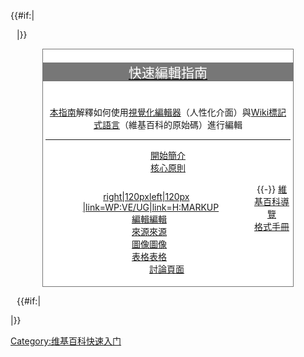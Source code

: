 <!-- Main border -->
{{#if:{{{float|}}}|<div style = "float:{{{float|right}}}; margin:10px;">|}}
<div style = "max-width: 400px; overflow: hidden; background:#FFF; border: 1px solid #777; padding-bottom: 4px; margin: auto; text-align: center; align-items: center; justify-content: center;">
<!-- Title -->
<div style = "font-size:150%; background:#777;">
[[Help:簡介|<span style="color:#FFF;">快速編輯指南</span>]]</div>

<div style = "padding:4px;">
[[Help:簡介|本指南]]解釋如何使用[[WP:VisualEditor|視覺化編輯器]]（人性化介面）與[[Help:MARKUP|Wiki標記式語言]]（維基百科的原始碼）進行編輯

-----------------------------------
<!-------------
   Top links  
-------------->
<div style = "margin: auto; text-align: center; align-items: center; justify-content: center;">
[[Help:維基百科簡介|開始簡介]]<br>
[[help:方針與指引簡介/1 |核心原則]]
<!-------------
  Left column  
-------------->
<div style = "float: left; width: calc(50% - 30px); text-align: right; align-items: right; justify-content: right;">
[[File:VisualEditor-logo.svg|right|120px               |link=WP:VE/UG]]<br>
[[help:使用視覺化編輯器進行編輯/1|編輯  ]]<br>
[[help:使用視覺化編輯器增修來源/1|來源  ]]<br>
[[help:使用視覺化編輯器增修圖像/1|圖像  ]]<br>
[[help:使用視覺化編輯器增修表格/1|表格  ]]
</div>
<!--------------
  Arrow column  
--------------->
<div style = "float: left; width:60px; text-align: center; align-items: center; justify-content: center;">
{{down arrow
| colour = #E5E5E5
| height = 140px
| width  = 30px
| arrow  = 25px
}}</div>
<!--------------
  Right column  
--------------->
<div style = "float: left; width: calc(50% - 30px); text-align: left; align-items: left; justify-content: left;">
[[File:Markup logo.svg|left|120px                     |link=H:MARKUP]]<br>
[[help:使用維基標記式語言進行編輯/1|編輯      ]]<br>
[[help:使用維基標記式語言增修來源/1|來源  ]]<br>
[[Help:使用維基標記式語言增修圖像/1|圖像       ]]<br>
[[Help:使用維基標記式語言增修表格/1|表格       ]]<br>
[[Help:討論頁面簡介/1              |討論頁面   ]]
</div>{{-}}
<!-------------
  Bottom links 
-------------->
[[help:維基百科導覽簡介/1    |維基百科導覽   ]]<br>
[[Help:格式手冊簡介         |格式手冊      ]]
</div></div></div>
{{#if:{{{float|}}}|</div>|}}<noinclude>
{{documentation}}
[[Category:维基百科快速入门]]
</noinclude>